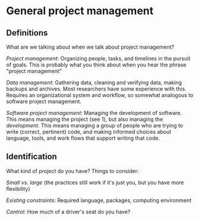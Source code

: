 # General project management

## Definitions

What are we talking about when we talk about project management?

*Project management*: Organizing people, tasks, and timelines in the pursuit of goals. This is probably what you think about when you hear the phrase \"project management\"

*Data management*: Gathering data, cleaning and verifying data, making backups and archives. Most researchers have some experience with this. Requires an organizational system and workflow, so somewhat analogous to software project management.

*Software project management*: Managing the development of software. This means managing the project (see 1), but also managing the *development*. This means managing a group of people who are trying to write (correct, pertinent) code, and making informed choices about language, tools, and work flows that support writing that code.

## Identification

What kind of project do you have? Things to consider:

*Small vs. large* (the practices still work if it\'s just you, but you have more flexibility)

*Existing constraints*: Required language, packages, computing environment

*Control*: How much of a driver\'s seat do you have?